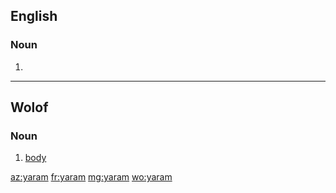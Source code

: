 ==English==

===Noun===
{{en-noun|-}}

# {{alternative spelling of|yarrum|lang=en}}

----

==Wolof==
===Noun===
{{wo-noun|wi}}

# [[body]]

{{topics|wo|Anatomy}}

[[az:yaram]]
[[fr:yaram]]
[[mg:yaram]]
[[wo:yaram]]